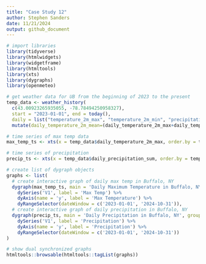 ```yaml
---
title: "Case Study 12"
author: Stephen Sanders
date: 11/21/2024
output: github_document
---
```


```r
# import libraries
library(tidyverse)
library(htmlwidgets)
library(widgetframe)
library(htmltools)
library(xts)
library(dygraphs)
library(openmeteo)

# get weather data for UB from the beginning of 2023 to the present
temp_data <- weather_history(
  c(43.00923265935055, -78.78494250958327),
  start = "2023-01-01", end = today(),
  daily = list("temperature_2m_max", "temperature_2m_min", "precipitation_sum")) %>% 
  mutate(daily_temperature_2m_mean=(daily_temperature_2m_max+daily_temperature_2m_min) / 2)
```

```r
# time series of max temp data
max_temp_ts <- xts(x = temp_data$daily_temperature_2m_max, order.by = temp_data$date)

# time series of precipitation
precip_ts <- xts(x = temp_data$daily_precipitation_sum, order.by = temp_data$date)

# create list of dygraph objects
graphs <- list(
  # create interactive graph of daily max temp in Buffalo, NY
  dygraph(max_temp_ts, main = 'Daily Maximum Temperature in Buffalo, NY', group = 'buffalo') %>%
    dySeries('V1', label = 'Max Temp') %>%
    dyAxis(name = 'y', label = 'Max Temperature') %>%
    dyRangeSelector(dateWindow = c('2023-01-01', '2024-10-31')),
  # create interactive graph of daily precipitation in Buffalo, NY
  dygraph(precip_ts, main = 'Daily Precipitation in Buffalo, NY', group = 'buffalo') %>%
    dySeries('V1', label = 'Precipitation') %>%
    dyAxis(name = 'y', label = 'Precipitation') %>%
    dyRangeSelector(dateWindow = c('2023-01-01', '2024-10-31'))
)

# show dual synchronized graphs
htmltools::browsable(htmltools::tagList(graphs))
```
